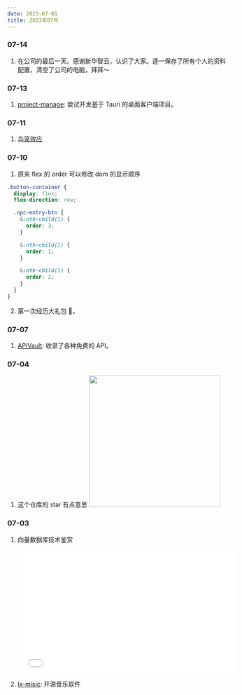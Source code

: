 ```yaml
---
date: 2023-07-01
title: 2023年07月
---
```


### 07-14

1. 在公司的最后一天。感谢新华智云，认识了大家。逐一保存了所有个人的资料配置，清空了公司的电脑，拜拜～

### 07-13

1. [project-manage](https://github.com/try-to-fly/project-manage): 尝试开发基于 Tauri 的桌面客户端项目。<Badge github="https://github.com/try-to-fly/project-manage" />

### 07-11

1. [鸟笼效应](https://zhuanlan.zhihu.com/p/111806929)

### 07-10

1. 原来 flex 的 order 可以修改 dom 的显示顺序

```scss
.button-container {
  display: flex;
  flex-direction: row;

  .npc-entry-btn {
    &:nth-child(1) {
      order: 3;
    }

    &:nth-child(2) {
      order: 1;
    }

    &:nth-child(3) {
      order: 2;
    }
  }
}
```

2. 第一次经历大礼包 🎁。

### 07-07

1. [APIVault](https://apivault.dev/): 收录了各种免费的 API。<Badge github="https://github.com/Exifly/ApiVault" />

### 07-04

1. 这个仓库的 star 有点意思
   <Image
     width="300px"
     src="https://raw.githubusercontent.com/smile618/imgs/main/static202307041749572.png"
   />

### 07-03

1.  向量数据库技术鉴赏

    <iframe
      src="//player.bilibili.com/player.html?aid=657871684&bvid=BV11a4y1c7SW&cid=1180306684&page=1"
      scrolling="no"
      border="0"
      frameborder="no"
      framespacing="0"
      allowfullscreen="true"
      width="500px"
      height="282px"
    ></iframe>

2.  [lx-misic](https://github.com/lyswhut/lx-music-desktop): 开源音乐软件
